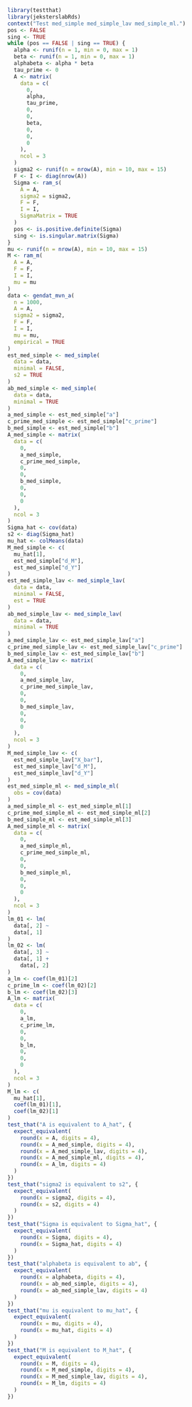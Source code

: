 
```r
library(testthat)
library(jeksterslabRds)
context("Test med_simple med_simple_lav med_simple_ml.")
pos <- FALSE
sing <- TRUE
while (pos == FALSE | sing == TRUE) {
  alpha <- runif(n = 1, min = 0, max = 1)
  beta <- runif(n = 1, min = 0, max = 1)
  alphabeta <- alpha * beta
  tau_prime <- 0
  A <- matrix(
    data = c(
      0,
      alpha,
      tau_prime,
      0,
      0,
      beta,
      0,
      0,
      0
    ),
    ncol = 3
  )
  sigma2 <- runif(n = nrow(A), min = 10, max = 15)
  F <- I <- diag(nrow(A))
  Sigma <- ram_s(
    A = A,
    sigma2 = sigma2,
    F = F,
    I = I,
    SigmaMatrix = TRUE
  )
  pos <- is.positive.definite(Sigma)
  sing <- is.singular.matrix(Sigma)
}
mu <- runif(n = nrow(A), min = 10, max = 15)
M <- ram_m(
  A = A,
  F = F,
  I = I,
  mu = mu
)
data <- gendat_mvn_a(
  n = 1000,
  A = A,
  sigma2 = sigma2,
  F = F,
  I = I,
  mu = mu,
  empirical = TRUE
)
est_med_simple <- med_simple(
  data = data,
  minimal = FALSE,
  s2 = TRUE
)
ab_med_simple <- med_simple(
  data = data,
  minimal = TRUE
)
a_med_simple <- est_med_simple["a"]
c_prime_med_simple <- est_med_simple["c_prime"]
b_med_simple <- est_med_simple["b"]
A_med_simple <- matrix(
  data = c(
    0,
    a_med_simple,
    c_prime_med_simple,
    0,
    0,
    b_med_simple,
    0,
    0,
    0
  ),
  ncol = 3
)
Sigma_hat <- cov(data)
s2 <- diag(Sigma_hat)
mu_hat <- colMeans(data)
M_med_simple <- c(
  mu_hat[1],
  est_med_simple["d_M"],
  est_med_simple["d_Y"]
)
est_med_simple_lav <- med_simple_lav(
  data = data,
  minimal = FALSE,
  est = TRUE
)
ab_med_simple_lav <- med_simple_lav(
  data = data,
  minimal = TRUE
)
a_med_simple_lav <- est_med_simple_lav["a"]
c_prime_med_simple_lav <- est_med_simple_lav["c_prime"]
b_med_simple_lav <- est_med_simple_lav["b"]
A_med_simple_lav <- matrix(
  data = c(
    0,
    a_med_simple_lav,
    c_prime_med_simple_lav,
    0,
    0,
    b_med_simple_lav,
    0,
    0,
    0
  ),
  ncol = 3
)
M_med_simple_lav <- c(
  est_med_simple_lav["X_bar"],
  est_med_simple_lav["d_M"],
  est_med_simple_lav["d_Y"]
)
est_med_simple_ml <- med_simple_ml(
  obs = cov(data)
)
a_med_simple_ml <- est_med_simple_ml[1]
c_prime_med_simple_ml <- est_med_simple_ml[2]
b_med_simple_ml <- est_med_simple_ml[3]
A_med_simple_ml <- matrix(
  data = c(
    0,
    a_med_simple_ml,
    c_prime_med_simple_ml,
    0,
    0,
    b_med_simple_ml,
    0,
    0,
    0
  ),
  ncol = 3
)
lm_01 <- lm(
  data[, 2] ~
  data[, 1]
)
lm_02 <- lm(
  data[, 3] ~
  data[, 1] +
    data[, 2]
)
a_lm <- coef(lm_01)[2]
c_prime_lm <- coef(lm_02)[2]
b_lm <- coef(lm_02)[3]
A_lm <- matrix(
  data = c(
    0,
    a_lm,
    c_prime_lm,
    0,
    0,
    b_lm,
    0,
    0,
    0
  ),
  ncol = 3
)
M_lm <- c(
  mu_hat[1],
  coef(lm_01)[1],
  coef(lm_02)[1]
)
test_that("A is equivalent to A_hat", {
  expect_equivalent(
    round(x = A, digits = 4),
    round(x = A_med_simple, digits = 4),
    round(x = A_med_simple_lav, digits = 4),
    round(x = A_med_simple_ml, digits = 4),
    round(x = A_lm, digits = 4)
  )
})
test_that("sigma2 is equivalent to s2", {
  expect_equivalent(
    round(x = sigma2, digits = 4),
    round(x = s2, digits = 4)
  )
})
test_that("Sigma is equivalent to Sigma_hat", {
  expect_equivalent(
    round(x = Sigma, digits = 4),
    round(x = Sigma_hat, digits = 4)
  )
})
test_that("alphabeta is equivalent to ab", {
  expect_equivalent(
    round(x = alphabeta, digits = 4),
    round(x = ab_med_simple, digits = 4),
    round(x = ab_med_simple_lav, digits = 4)
  )
})
test_that("mu is equivalent to mu_hat", {
  expect_equivalent(
    round(x = mu, digits = 4),
    round(x = mu_hat, digits = 4)
  )
})
test_that("M is equivalent to M_hat", {
  expect_equivalent(
    round(x = M, digits = 4),
    round(x = M_med_simple, digits = 4),
    round(x = M_med_simple_lav, digits = 4),
    round(x = M_lm, digits = 4)
  )
})
```

